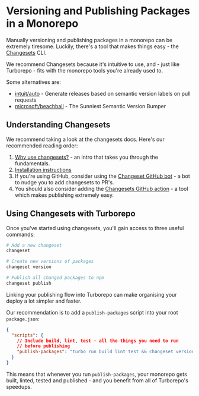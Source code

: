 # Versioning and Publishing Packages in a Monorepo

Manually versioning and publishing packages in a monorepo can be extremely tiresome. Luckily, there's a tool that makes things easy - the [Changesets](https://github.com/changesets/changesets) CLI.

We recommend Changesets because it's intuitive to use, and - just like Turborepo - fits with the monorepo tools you're already used to.

Some alternatives are:

- [intuit/auto](https://github.com/intuit/auto) - Generate releases based on semantic version labels on pull requests
- [microsoft/beachball](https://github.com/microsoft/beachball) - The Sunniest Semantic Version Bumper

## Understanding Changesets

We recommend taking a look at the changesets docs. Here's our recommended reading order:

1. [Why use changesets?](https://github.com/changesets/changesets/blob/main/docs/intro-to-using-changesets.md) - an intro that takes you through the fundamentals.
1. [Installation instructions](https://github.com/changesets/changesets/blob/main/packages/cli/README.md)
1. If you're using GitHub, consider using the [Changeset GitHub bot](https://github.com/apps/changeset-bot) - a bot to nudge you to add changesets to PR's.
1. You should also consider adding the [Changesets GitHub action](https://github.com/changesets/action) - a tool which makes publishing extremely easy.

## Using Changesets with Turborepo

Once you've started using changesets, you'll gain access to three useful commands:

```bash
# Add a new changeset
changeset

# Create new versions of packages
changeset version

# Publish all changed packages to npm
changeset publish
```

Linking your publishing flow into Turborepo can make organising your deploy a lot simpler and faster.

Our recommendation is to add a `publish-packages` script into your root `package.json`:

```json filename="package.json"
{
  "scripts": {
    // Include build, lint, test - all the things you need to run
    // before publishing
    "publish-packages": "turbo run build lint test && changeset version && changeset publish"
  }
}
```

This means that whenever you run `publish-packages`, your monorepo gets built, linted, tested and published - and you benefit from all of Turborepo's speedups.
